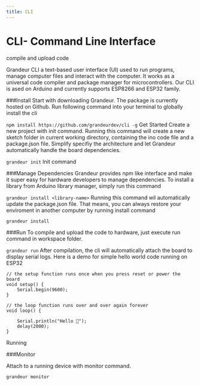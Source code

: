 ```yaml
---
title: CLI
---
```


# CLI- Command Line Interface

compile and upload code

Grandeur CLI a text-based user interface (UI) used to run programs, manage computer files and interact with the computer. 
It works as a universal code compiler and package manager for microcontrollers. Our CLI is ased on Arduino and currently supports ESP8266 and ESP32 family.


###Install
Start with downloading Grandeur. The package is currently hosted on Github. Run following command into your terminal to globally install the cli

```npm install https://github.com/grandeurdev/cli -g```
Get Started
Create a new project with init command. Running this command will create a new sketch folder in current working directory, containing the ino code file and a package.json file. Simplify specifiy the architecture and let Grandeur automatically handle the board dependencies.

```grandeur init```
Init command

###Manage Dependencies
Grandeur provides npm like interface and make it super easy for hardware developers to manage dependencies. To install a library from Arduino library manager, simply run this command

```grandeur install <library-name>```
Running this command wil automatically update the package.json file. That means, you can always restore your enviroment in another computer by running install command

```grandeur install```

###Run
To compile and upload the code to hardware, just execute run command in workspace folder.

```grandeur run```
After compilation, the cli will automatically attach the board to display serial logs. Here is a demo for simple hello world code running on ESP32

```
// the setup function runs once when you press reset or power the board
void setup() {
	Serial.begin(9600);
}

// the loop function runs over and over again forever
void loop() {

	Serial.println("Hello 👋");
	delay(2000);
}
```
        
Running

###Monitor

Attach to a running device with monitor command.

```grandeur monitor```